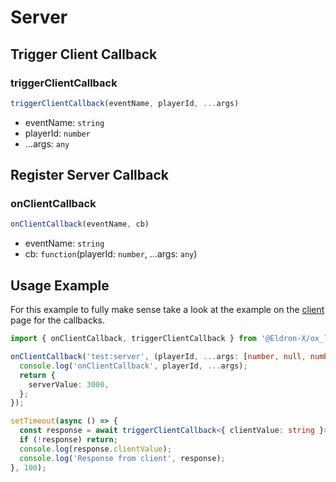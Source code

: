# Server

## Trigger Client Callback

### triggerClientCallback

```ts
triggerClientCallback(eventName, playerId, ...args)
```

- eventName: `string`
- playerId: `number`
- ...args: `any`

## Register Server Callback

### onClientCallback

```ts
onClientCallback(eventName, cb)
```

* eventName: `string`
* cb: `function`(playerId: `number`, ...args: `any`)

## Usage Example

For this example to fully make sense take a look at the example on the [client](./Client#usage-example) page for the callbacks.

```ts
import { onClientCallback, triggerClientCallback } from '@Eldron-X/ox_lib/server';
```

```ts
onClientCallback('test:server', (playerId, ...args: [number, null, number, null, null, number]) => {
  console.log('onClientCallback', playerId, ...args);
  return {
    serverValue: 3000,
  };
});
```

```ts
setTimeout(async () => {
  const response = await triggerClientCallback<{ clientValue: string }>('test:client', 1, [1, null, 3, null, null, 6])
  if (!response) return;
  console.log(response.clientValue);
  console.log('Response from client', response);
}, 100);
```
